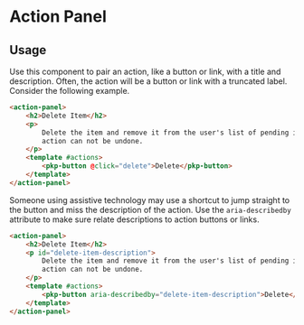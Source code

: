 

<Meta of={ActionPanelStories} />

# Action Panel

## Usage

Use this component to pair an action, like a button or link, with a title and description. Often, the action will be a button or link with a truncated label. Consider the following example.

```html
<action-panel>
	<h2>Delete Item</h2>
	<p>
		Delete the item and remove it from the user's list of pending items. This
		action can not be undone.
	</p>
	<template #actions>
		<pkp-button @click="delete">Delete</pkp-button>
	</template>
</action-panel>
```

Someone using assistive technology may use a shortcut to jump straight to the button and miss the description of the action. Use the `aria-describedby` attribute to make sure relate descriptions to action buttons or links.

```html
<action-panel>
	<h2>Delete Item</h2>
	<p id="delete-item-description">
		Delete the item and remove it from the user's list of pending items. This
		action can not be undone.
	</p>
	<template #actions>
		<pkp-button aria-describedby="delete-item-description">Delete</pkp-button>
	</template>
</action-panel>
```

<Primary />
